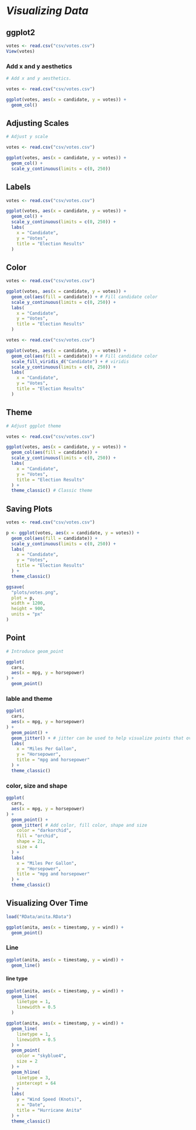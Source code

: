 # *Visualizing Data*

## ggplot2

```r
votes <- read.csv("csv/votes.csv")
View(votes)
```

### Add x and y aesthetics

```r
# Add x and y aesthetics.

votes <- read.csv("csv/votes.csv")

ggplot(votes, aes(x = candidate, y = votes)) +
  geom_col()
```

## Adjusting Scales

```r
# Adjust y scale

votes <- read.csv("csv/votes.csv")

ggplot(votes, aes(x = candidate, y = votes)) + 
  geom_col() + 
  scale_y_continuous(limits = c(0, 250))
```

## Labels

```r
votes <- read.csv("csv/votes.csv")

ggplot(votes, aes(x = candidate, y = votes)) +
  geom_col() +
  scale_y_continuous(limits = c(0, 250)) +
  labs(
    x = "Candidate",
    y = "Votes",
    title = "Election Results"
  )
```

## Color

```r
votes <- read.csv("csv/votes.csv")

ggplot(votes, aes(x = candidate, y = votes)) +
  geom_col(aes(fill = candidate)) + # Fill candidate color
  scale_y_continuous(limits = c(0, 250)) +
  labs(
    x = "Candidate",
    y = "Votes",
    title = "Election Results"
  )
```

```r
votes <- read.csv("csv/votes.csv")

ggplot(votes, aes(x = candidate, y = votes)) +
  geom_col(aes(fill = candidate)) + # Fill candidate color
  scale_fill_viridis_d("Candidate") + # viridis
  scale_y_continuous(limits = c(0, 250)) +
  labs(
    x = "Candidate",
    y = "Votes",
    title = "Election Results"
  )
```

## Theme

```r
# Adjust ggplot theme

votes <- read.csv("csv/votes.csv")

ggplot(votes, aes(x = candidate, y = votes)) +
  geom_col(aes(fill = candidate)) +
  scale_y_continuous(limits = c(0, 250)) +
  labs(
    x = "Candidate",
    y = "Votes",
    title = "Election Results"
  ) +
  theme_classic() # Classic theme
```

## Saving Plots

```r
votes <- read.csv("csv/votes.csv")

p <- ggplot(votes, aes(x = candidate, y = votes)) +
  geom_col(aes(fill = candidate)) +
  scale_y_continuous(limits = c(0, 250)) +
  labs(
    x = "Candidate",
    y = "Votes",
    title = "Election Results"
  ) +
  theme_classic()

ggsave(
  "plots/votes.png",
  plot = p,
  width = 1200,
  height = 900,
  units = "px"
)
```

## Point

```r
# Introduce geom_point

ggplot(
  cars,
  aes(x = mpg, y = horsepower)
) +
  geom_point()
```

### lable and theme

```r
ggplot(
  cars,
  aes(x = mpg, y = horsepower)
) +
  geom_point() +
  geom_jitter() + # jitter can be used to help visualize points that overlap
  labs(
    x = "Miles Per Gallon",
    y = "Horsepower",
    title = "mpg and horsepower"
  ) +
  theme_classic()
```

### color, size and shape

```r
ggplot(
  cars,
  aes(x = mpg, y = horsepower)
) +
  geom_point() +
  geom_jitter( # Add color, fill color, shape and size
    color = "darkorchid",
    fill = "orchid",
    shape = 21,
    size = 4
  ) + 
  labs(
    x = "Miles Per Gallon",
    y = "Horsepower",
    title = "mpg and horsepower"
  ) +
  theme_classic()
```

## Visualizing Over Time

```r
load("RData/anita.RData")
```

```r
ggplot(anita, aes(x = timestamp, y = wind)) +
  geom_point()
```

### Line

```r
ggplot(anita, aes(x = timestamp, y = wind)) +
  geom_line()
```

#### line type

```r
ggplot(anita, aes(x = timestamp, y = wind)) +
  geom_line(
    linetype = 1,
    linewidth = 0.5
  ) 
```

```r
ggplot(anita, aes(x = timestamp, y = wind)) +
  geom_line(
    linetype = 1,
    linewidth = 0.5
  ) +
  geom_point(
    color = "skyblue4",
    size = 2
  ) +
  geom_hline(
    linetype = 3,
    yintercept = 64
  ) +
  labs(
    y = "Wind Speed (Knots)",
    x = "Date",
    title = "Hurricane Anita"
  ) +
  theme_classic()
```
